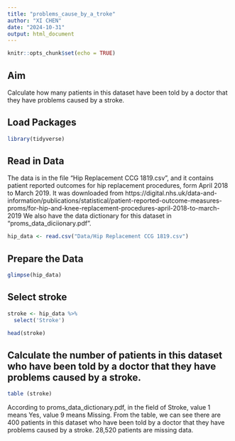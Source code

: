 ```yaml
---
title: "problems_cause_by_a_troke"
author: "XI CHEN"
date: "2024-10-31"
output: html_document
---
```


```r
knitr::opts_chunk$set(echo = TRUE)
```

## Aim
Calculate how many patients in this dataset have been told by a doctor that they have problems caused by a stroke.

## Load Packages
```r
library(tidyverse)
```

## Read in Data
The data is in the file "Hip Replacement CCG 1819.csv", and it contains patient reported outcomes for hip replacement procedures, form April 2018 to March 2019.
It was downloaded from https://digital.nhs.uk/data-and-information/publications/statistical/patient-reported-outcome-measures-proms/for-hip-and-knee-replacement-procedures-april-2018-to-march-2019
We also have the data dictionary for this dataset in "proms_data_diciionary.pdf".

```r
hip_data <- read.csv("Data/Hip Replacement CCG 1819.csv")
```

## Prepare the Data

```r
glimpse(hip_data)
```

## Select stroke
```r
stroke <- hip_data %>% 
  select('Stroke')

head(stroke)
```
## Calculate the number of patients in this dataset who have been told by a doctor that they have problems caused by a stroke.
```r
table (stroke)
```
According to proms_data_dictionary.pdf, in the field of Stroke, value 1 means Yes, value 9 means Missing. From the table, we can see there are 400 patients in this dataset who have been told by a doctor that they have problems caused by a stroke. 28,520 patients are missing data.

